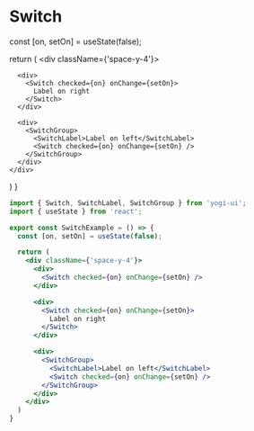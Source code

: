 # Switch


  const [on, setOn] = useState(false);

  return (
    <div className={'space-y-4'}>
      <div>
        <Switch checked={on} onChange={setOn} />
      </div>

      <div>
        <Switch checked={on} onChange={setOn}>
          Label on right
        </Switch>
      </div>

      <div>
        <SwitchGroup>
          <SwitchLabel>Label on left</SwitchLabel>
          <Switch checked={on} onChange={setOn} />
        </SwitchGroup>
      </div>
    </div>
  )
}

<SwitchExample />

```jsx
import { Switch, SwitchLabel, SwitchGroup } from 'yogi-ui';
import { useState } from 'react';

export const SwitchExample = () => {
  const [on, setOn] = useState(false);

  return (
    <div className={'space-y-4'}>
      <div>
        <Switch checked={on} onChange={setOn} />
      </div>

      <div>
        <Switch checked={on} onChange={setOn}>
          Label on right
        </Switch>
      </div>

      <div>
        <SwitchGroup>
          <SwitchLabel>Label on left</SwitchLabel>
          <Switch checked={on} onChange={setOn} />
        </SwitchGroup>
      </div>
    </div>
  )
}
```